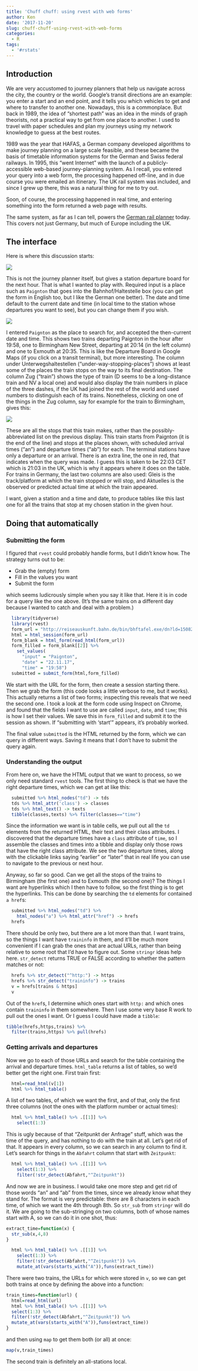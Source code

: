 ```yaml
---
title: 'Chuff chuff: using rvest with web forms'
author: Ken
date: '2017-11-20'
slug: chuff-chuff-using-rvest-with-web-forms
categories:
  - R
tags:
  - '#rstats'
---
```


## Introduction

We are very accustomed to journey planners that help us navigate across the city, the country or the world. Google's transit directions are an example: you enter a start and an end point, and it tells you which vehicles to get and where to transfer to another one. Nowadays, this is a commonplace. But back in 1989, the idea of "shortest path" was an idea in the minds of graph theorists, not a practical way to get from one place to another. I used to travel with paper schedules and plan my journeys using my network knowledge to guess at the best routes.

1989 was the year that HAFAS, a German company developed algorithms to make journey planning on a large scale feasible, and these became the basis of timetable information systems for the German and Swiss federal railways. In 1995, this "went Internet" with the launch of a publicly-accessible web-based journey-planning system. As I recall, you entered your query into a web form, the processing happened off-line, and in due course you were emailed an itinerary. The UK rail system was included, and since I grew up there, this was a natural thing for  me to try out.

Soon, of course, the processing happened in real time, and entering something into the form returned a web page with results.

The same system, as far as I can tell, powers the [German rail planner](http://reiseauskunft.bahn.de/bin/bhftafel.exe/dn?ld=15082&rt=1&rtMode=&) today. This covers not just Germany, but much of Europe including the UK.

## The interface

Here is where this discussion starts:

![](/Screenshot_2017-11-20_16-00-33.png)

This is not the journey planner itself, but gives a station departure board for the next hour. That is what I wanted to play with. Required input is a place such as `Paignton` that goes into the Bahnhof/Haltestelle box (you can get the form in English too, but I like the German one better). The date and time default to the current date and time (in local time to the station whose departures you want to see), but you can change them if you wish.

![](/Screenshot_2017-11-20_16-02-29.png)

I entered `Paignton` as the place to search for, and accepted the then-current date and time. This shows two trains departing Paignton in the hour after 19:58, one to Birmingham New Street, departing at 20:14 (in the left column) and one to Exmouth at 20:35. This is like the Departure Board in Google Maps (if you click on a transit terminal), but more interesting.
The column under Unterwegshaltestellen ("under-way-stopping-places") shows at least some of the places the train stops on the way to its final destination. The column Zug ("train") shows the type of train (D seems to be a long-distance train and NV a local one) and would also display the train numbers in place of the three dashes, if the UK had joined the rest of the world and used numbers to distinguish each of its trains. Nonetheless, clicking on one of the things in the Zug column, say for example for the train to Birmingham, gives this:

![](/Screenshot_2017-11-20_16-04-26.png)

These are all the stops that this train makes, rather than the possibly-abbreviated list on the previous display. This train starts from Paignton (it is the end of the line) and stops at the places shown, with scheduled arrival times ("an") and departure times ("ab") for each. The terminal stations have only a departure or an arrival. There is an extra line, the one in red, that indicates when the query was made. I guess this is taken to be 22:03 CET which is 21:03 in the UK, which is why it appears where it does on the table. For trains in Germany, the last two columns are also used: Gleis is the track/platform at which the train stopped or will stop, and Aktuelles is the observed or predicted actual time at which the train appeared. 

I want, given a station and a time and date, to produce tables like this last one for all the trains that stop at my chosen station in the given hour.

## Doing that automatically

### Submitting the form

I figured that `rvest` could probably handle forms, but I didn't know how. The strategy turns out to be:

- Grab the (empty) form
- Fill in the values you want
- Submit the form

which seems ludicrously simple when you say it like that. Here it is in code for a query like the one above. (It's the same trains on a different day because I wanted to catch and deal with a problem.)

```r
  library(tidyverse)
  library(rvest)
  form_url = "http://reiseauskunft.bahn.de/bin/bhftafel.exe/dn?ld=15082&rt=1&rtMode=&"
  html = html_session(form_url)
  form_blank = html_form(read_html(form_url))
  form_filled = form_blank[[2]] %>%
    set_values(
      "input" = "Paignton",
      "date" = "22.11.17",
      "time" = "19:58") 
  submitted = submit_form(html,form_filled)
```

We start with the URL for the form, then create a session starting there. Then we grab the form (this code looks a little verbose to me, but it works). This actually returns a list of two forms; inspecting this reveals that we need the second one. I took a look at the form code using Inspect on Chrome, and found that the fields I want to use are called `input`, `date`, and `time`; this is how I set their values. We save this in `form_filled` and submit it to the session as shown. If "submitting with 'start'" appears, it's probably worked.

The final value `submitted` is the HTML returned by the form, which we can query in different ways. Saving it means that I don't have to submit the query again.

### Understanding the output

From here on, we have the HTML output that we want to process, so we only need standard `rvest` tools. The first thing to check is that we have the right departure times, which we can get at like this:

```r
  submitted %>% html_nodes("td") -> tds
  tds %>% html_attr('class') -> classes
  tds %>% html_text() -> texts
  tibble(classes,texts) %>% filter(classes=="time")
```

Since the information we want is in table cells, we pull out all the `td` elements from the returned HTML, their text and their class attributes. I discovered that the departure times have a `class` attribute of `time`, so I assemble the classes and times into a tibble and display only those rows that have the right class attribute. We see the two departure times, along with the clickable links saying "earlier" or "later" that in real life you can use to navigate to the previous or next hour.

Anyway, so far so good. Can we get all the stops of the trains to Birmingham (the first one) and to Exmouth (the second one)?
The things I want are hyperlinks which I then have to follow, so the first thing is to get the hyperlinks. This can be done by searching the `td` elements for contained `a href`s:

```r
  submitted %>% html_nodes("td") %>% 
    html_nodes("a") %>% html_attr("href") -> hrefs
  hrefs
```

There should be only two, but there are a lot more than that. I want trains, so the things I want have `traininfo` in them, and it'll be much more convenient if I can grab the ones that are actual URLs, rather than being relative to some root that I'd have to figure out. Some `stringr` ideas help here. `str_detect` returns TRUE or FALSE according to whether the pattern matches or not:

```r
  hrefs %>% str_detect("^http:") -> https
  hrefs %>% str_detect("traininfo") -> trains
  v = hrefs[trains & https]
  v
```


Out of the `href`s, I determine which ones start with `http:` and which ones contain `traininfo` in them somewhere. Then I use some very base R work to pull out the ones I want. Or I guess I could have made a `tibble`:

```r
tibble(hrefs,https,trains) %>% 
  filter(trains,https) %>% pull(hrefs)
```

### Getting arrivals and departures

Now we go to each of those URLs and search for the table containing the arrival and departure times. `html_table` returns a list of tables, so we'd better get the right one. First train first:

```r
  html=read_html(v[1])
  html %>% html_table() 
```

A list of two tables, of which we want the first, and of that, only the first three columns (not the ones with the platform number or actual times):

```r
  html %>% html_table() %>% .[[1]] %>% 
    select(1:3)
```

This is ugly because of that "Zeitpunkt der Anfrage" stuff, which was the time of the query, and has nothing to do with the train at all. Let's get rid of that. It appears in every column, so we can search in any column to find it. Let's search for things in the `Abfahrt` column that start with `Zeitpunkt`:

```r
  html %>% html_table() %>% .[[1]] %>% 
    select(1:3) %>% 
    filter(!str_detect(Abfahrt,"^Zeitpunkt"))
```

And now we are in business. I would take one more step and get rid of those words "an" and "ab" from the times, since we already know what they stand for. The format is very predictable: there are 8 characters in each time, of which we want the 4th through 8th. So `str_sub` from `stringr` will do it. We are going to the sub-stringing on two columns, both of whose names start with A, so we can do it in one shot, thus:

```r
extract_time=function(x) {
  str_sub(x,4,8)
}

  html %>% html_table() %>% .[[1]] %>% 
    select(1:3) %>% 
    filter(!str_detect(Abfahrt,"^Zeitpunkt")) %>% 
    mutate_at(vars(starts_with("A")),funs(extract_time))
```

There were two trains, the URLs for which were stored in `v`, so we can get both trains at once by defining the above into a function:

```r
train_times=function(url) {
  html=read_html(url)
  html %>% html_table() %>% .[[1]] %>% 
  select(1:3) %>% 
  filter(!str_detect(Abfahrt,"^Zeitpunkt")) %>% 
  mutate_at(vars(starts_with("A")),funs(extract_time))
}
```

and then using `map` to get them both (or all) at once:

```r
map(v,train_times)
```

The second train is definitely an all-stations local.